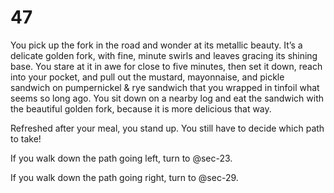 # 47 {#sec-47}

You pick up the fork in the road and wonder at its metallic beauty. It’s a delicate golden fork, with fine, minute swirls and leaves gracing its shining base. You stare at it in awe for close to five minutes, then set it down, reach into your pocket, and pull out the mustard, mayonnaise, and pickle sandwich on pumpernickel & rye sandwich that you wrapped in tinfoil what seems so long ago. You sit down on a nearby log and eat the sandwich with the beautiful golden fork, because it is more delicious that way. 

Refreshed after your meal, you stand up. You still have to decide which path to take!

If you walk down the path going left, turn to @sec-23.

If you walk down the path going right, turn to @sec-29.

